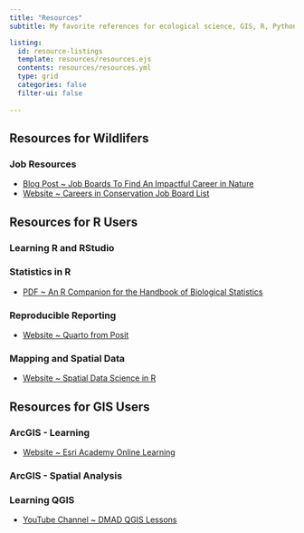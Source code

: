 ---
title: "Resources"
subtitle: My favorite references for ecological science, GIS, R, Python, and more.

listing:
  id: resource-listings
  template: resources/resources.ejs
  contents: resources/resources.yml
  type: grid
  categories: false
  filter-ui: false
    
---


## Resources for **Wildlifers**
### Job Resources

- [Blog Post ~ Job Boards To Find An Impactful Career in Nature](https://conservationcompanion.com/blog/job-boards-to-find-an-impactful-career-in-nature)
- [Website ~ Careers in Conservation Job Board List](https://diversityinconservationjobs.org/jobs/)


## Resources for **R Users**

### Learning R and RStudio

### Statistics in R

- [PDF ~ An R Companion for the Handbook of Biological Statistics](http://rcompanion.org/documents/RCompanionBioStatistics.pdf)

### Reproducible Reporting

- [Website ~ Quarto from Posit](https://quarto.org/)

### Mapping and Spatial Data

- [Website ~ Spatial Data Science in R](https://rspatial.org/)

## Resources for **GIS Users**

### ArcGIS - Learning

- [Website ~ Esri Academy Online Learning](https://www.esri.com/training/)

### ArcGIS - Spatial Analysis

### Learning QGIS

- [YouTube Channel ~ DMAD QGIS Lessons](https://www.youtube.com/c/DMADMarineMammalsResearchAssociation)


::: {#resource-listings}
:::